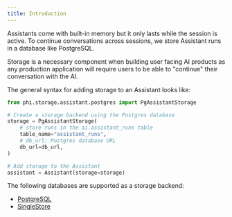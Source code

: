 ```yaml
---
title: Introduction
---
```


Assistants come with built-in memory but it only lasts while the session is active. To continue conversations across sessions, we store Assistant runs in a database like PostgreSQL.

Storage is a necessary component when building user facing AI products as any production application will require users to be able to "continue" their conversation with the AI.

The general syntax for adding storage to an Assistant looks like:

```python storage.py
from phi.storage.assistant.postgres import PgAssistantStorage

# Create a storage backend using the Postgres database
storage = PgAssistantStorage(
    # store runs in the ai.assistant_runs table
    table_name="assistant_runs",
    # db_url: Postgres database URL
    db_url=db_url,
)

# Add storage to the Assistant
assistant = Assistant(storage=storage)
```

The following databases are supported as a storage backend:

- [PostgreSQL](/storage/postgres)
- [SingleStore](/storage/singlestore)
